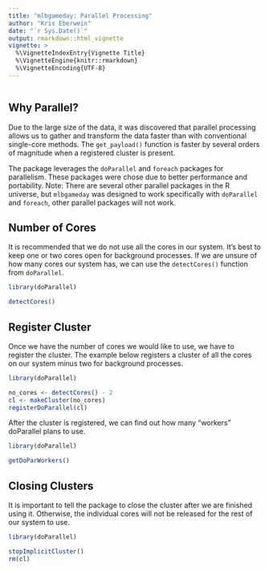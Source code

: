 ```yaml
---
title: "mlbgameday: Parallel Processing"
author: "Kris Eberwein"
date: "`r Sys.Date()`"
output: rmarkdown::html_vignette
vignette: >
  %\VignetteIndexEntry{Vignette Title}
  %\VignetteEngine{knitr::rmarkdown}
  %\VignetteEncoding{UTF-8}
---
```

```r
```


## Why Parallel?

Due to the large size of the data, it was discovered that parallel processing allows us to gather and transform the data faster than with conventional single-core methods. The `get_payload()` function is faster by several orders of magnitude when a registered cluster is present.

The package leverages the `doParallel` and `foreach` packages for parallelism. These packages were chose due to better performance and portability. Note: There are several other parallel packages in the R universe, but `mlbgameday` was designed to work specifically with `doParallel` and `foreach`, other parallel packages will not work.

## Number of Cores

It is recommended that we do not use all the cores in our system. It's best to keep one or two cores open for background processes. If we are unsure of how many cores our system has, we can use the `detectCores()` function from `doParallel`.

```r
library(doParallel)

detectCores()

```

## Register Cluster

Once we have the number of cores we would like to use, we have to register the cluster. The example below registers a cluster of all the cores on our system minus two for background processes.

```r
library(doParallel)

no_cores <- detectCores() - 2
cl <- makeCluster(no_cores)  
registerDoParallel(cl)
```

After the cluster is registered, we can find out how many "workers" doParallel plans to use.

```r
library(doParallel)

getDoParWorkers()
```


## Closing Clusters

It is important to tell the package to close the cluster after we are finished using it. Otherwise, the individual cores will not be released for the rest of our system to use.

```r
library(doParallel)

stopImplicitCluster()
rm(cl)
```


